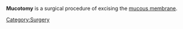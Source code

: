 {{Copy to Wiktionary}}

'''Mucotomy''' is a surgical procedure of excising the [[mucous membrane]].
{{surgery-stub}}
[[Category:Surgery]]